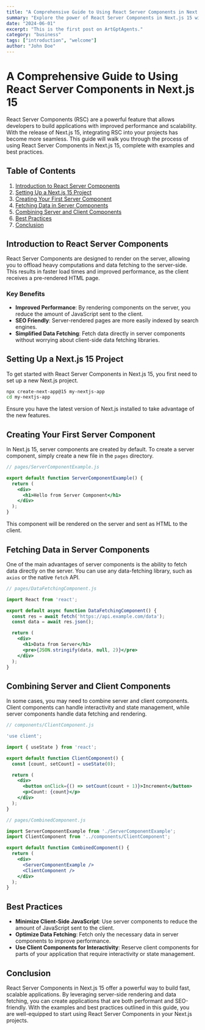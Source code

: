 ```yaml
---
title: "A Comprehensive Guide to Using React Server Components in Next.js 15"
summary: "Explore the power of React Server Components in Next.js 15 with this detailed guide. Learn how to integrate, use, and optimize server components in your Next.js applications with practical examples."
date: "2024-06-01"
excerpt: "This is the first post on ArtGptAgents."
category: "business"
tags: ["introduction", "welcome"]
author: "John Doe"
---
```


# A Comprehensive Guide to Using React Server Components in Next.js 15

React Server Components (RSC) are a powerful feature that allows developers to build applications with improved performance and scalability. With the release of Next.js 15, integrating RSC into your projects has become more seamless. This guide will walk you through the process of using React Server Components in Next.js 15, complete with examples and best practices.

## Table of Contents

1. [Introduction to React Server Components](#introduction-to-react-server-components)
2. [Setting Up a Next.js 15 Project](#setting-up-a-nextjs-15-project)
3. [Creating Your First Server Component](#creating-your-first-server-component)
4. [Fetching Data in Server Components](#fetching-data-in-server-components)
5. [Combining Server and Client Components](#combining-server-and-client-components)
6. [Best Practices](#best-practices)
7. [Conclusion](#conclusion)

## Introduction to React Server Components

React Server Components are designed to render on the server, allowing you to offload heavy computations and data fetching to the server-side. This results in faster load times and improved performance, as the client receives a pre-rendered HTML page.

### Key Benefits

- **Improved Performance**: By rendering components on the server, you reduce the amount of JavaScript sent to the client.
- **SEO Friendly**: Server-rendered pages are more easily indexed by search engines.
- **Simplified Data Fetching**: Fetch data directly in server components without worrying about client-side data fetching libraries.

## Setting Up a Next.js 15 Project

To get started with React Server Components in Next.js 15, you first need to set up a new Next.js project.

```bash
npx create-next-app@15 my-nextjs-app
cd my-nextjs-app
```

Ensure you have the latest version of Next.js installed to take advantage of the new features.

## Creating Your First Server Component

In Next.js 15, server components are created by default. To create a server component, simply create a new file in the `pages` directory.

```jsx
// pages/ServerComponentExample.js

export default function ServerComponentExample() {
  return (
    <div>
      <h1>Hello from Server Component</h1>
    </div>
  );
}
```

This component will be rendered on the server and sent as HTML to the client.

## Fetching Data in Server Components

One of the main advantages of server components is the ability to fetch data directly on the server. You can use any data-fetching library, such as `axios` or the native `fetch` API.

```jsx
// pages/DataFetchingComponent.js

import React from 'react';

export default async function DataFetchingComponent() {
  const res = await fetch('https://api.example.com/data');
  const data = await res.json();

  return (
    <div>
      <h1>Data from Server</h1>
      <pre>{JSON.stringify(data, null, 2)}</pre>
    </div>
  );
}
```

## Combining Server and Client Components

In some cases, you may need to combine server and client components. Client components can handle interactivity and state management, while server components handle data fetching and rendering.

```jsx
// components/ClientComponent.js

'use client';

import { useState } from 'react';

export default function ClientComponent() {
  const [count, setCount] = useState(0);

  return (
    <div>
      <button onClick={() => setCount(count + 1)}>Increment</button>
      <p>Count: {count}</p>
    </div>
  );
}

// pages/CombinedComponent.js

import ServerComponentExample from './ServerComponentExample';
import ClientComponent from '../components/ClientComponent';

export default function CombinedComponent() {
  return (
    <div>
      <ServerComponentExample />
      <ClientComponent />
    </div>
  );
}
```

## Best Practices

- **Minimize Client-Side JavaScript**: Use server components to reduce the amount of JavaScript sent to the client.
- **Optimize Data Fetching**: Fetch only the necessary data in server components to improve performance.
- **Use Client Components for Interactivity**: Reserve client components for parts of your application that require interactivity or state management.

## Conclusion

React Server Components in Next.js 15 offer a powerful way to build fast, scalable applications. By leveraging server-side rendering and data fetching, you can create applications that are both performant and SEO-friendly. With the examples and best practices outlined in this guide, you are well-equipped to start using React Server Components in your Next.js projects.